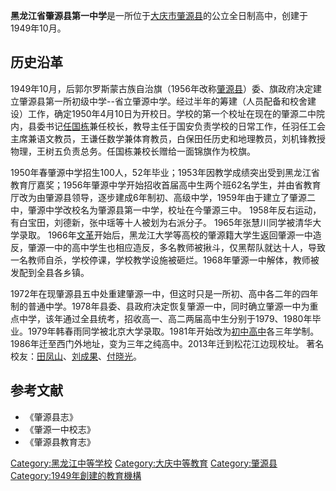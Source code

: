 {{关注度来源|time=2011-01-23T04:11:13+00:00}}
'''黑龙江省肇源县第一中学'''是一所位于[[大庆市|大庆市]][[肇源县|肇源县]]的公立全日制高中，创建于1949年10月。

==历史沿革==
1949年10月，后郭尔罗斯蒙古族自治旗（1956年改称[[肇源县|肇源县]]）委、旗政府决定建立肇源县第一所初级中学--省立肇源中学。经过半年的筹建（人员配备和校舍建设）工作，确定1950年4月10日为开校日。学校的第一个校址在现在的肇源二中院内，县委书记[[任国栋_(人大代表)|任国栋]]兼任校长，教导主任于国安负责学校的日常工作，任羽任工会主席兼语文教员，王谦任数学兼体育教员，白保田任历史和地理教员，刘机锋教授物理，王树五负责总务。任国栋兼校长赠给一面锦旗作为校旗。

1950年春肇源中学招生100人，52年毕业；1953年因教学成绩突出受到黑龙江省教育厅嘉奖；1956年肇源中学开始招收首届高中生两个班62名学生，并由省教育厅改为由肇源县领导，逐步建成6年制初、高级中学，1959年由于建立了肇源二中，肇源中学改校名为肇源县第一中学，校址在今肇源三中。
1958年反右运动，有白宝田，刘德新，张中瑶等十人被划为右派分子。
1965年张慧川同学被清华大学录取。
1966年[[文革|文革]]开始后，黑龙江大学等高校的肇源籍大学生返回肇源一中造反，肇源一中的高中学生也相应造反，多名教师被揪斗，仅黑帮队就达十人，导致一名教师自杀，学校停课，学校教学设施被砸烂。1968年肇源一中解体，教师被发配到全县各乡镇。

1972年在现肇源县五中处重建肇源一中，但这时只是一所初、高中各二年的四年制的普通中学。1978年县委、县政府决定恢复肇源一中，同时确立肇源一中为重点中学，该年通过全县统考，招收高一、高二两届高中生分别于1979、1980年毕业。1979年韩春雨同学被北京大学录取。1981年开始改为[[初中|初中]][[高中|高中]]各三年学制。1986年迁至西门外地址，变为三年之纯高中。2013年迁到松花江边现校址。
著名校友：[[田凤山|田凤山]]、[[刘成果|刘成果]]、[[付晓光|付晓光]]。

==参考文献==
*《肇源县志》
*《肇源一中校志》
*《肇源县教育志》

[[Category:黑龙江中等学校|Category:黑龙江中等学校]]
[[Category:大庆中等教育|Category:大庆中等教育]]
[[Category:肇源县|Category:肇源县]]
[[Category:1949年創建的教育機構|Category:1949年創建的教育機構]]